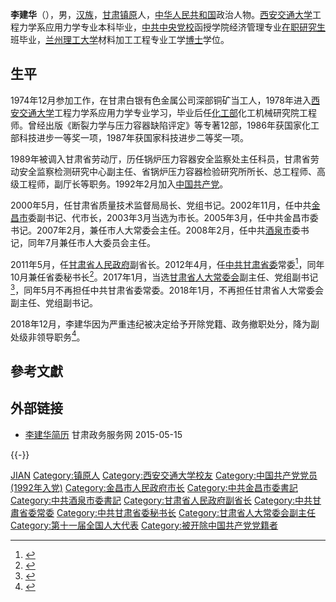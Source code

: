 {{Otheruses|other=名为李建华的其他人物|李建华}}

'''李建华'''（{{bd|1956年|10月|}}），男，[[汉族|汉族]]，[[甘肃省|甘肃]][[镇原县|镇原]]人，[[中华人民共和国|中华人民共和国]]政治人物。[[西安交通大学|西安交通大学]]工程力学系应用力学专业本科毕业，[[中共中央党校|中共中央党校]]函授学院经济管理专业[[在职研究生|在职研究生]]班毕业，[[兰州理工大学|兰州理工大学]]材料加工工程专业工学[[博士|博士]]学位。

== 生平 ==
1974年12月参加工作，在甘肃白银有色金属公司深部铜矿当工人，1978年进入[[西安交通大学|西安交通大学]]工程力学系应用力学专业学习，毕业后任[[中华人民共和国化学工业部|化工部]]化工机械研究院工程师。曾经出版《断裂力学与压力容器缺陷评定》等专著12部，1986年获国家化工部科技进步一等奖一项，1987年获国家科技进步二等奖一项。

1989年被调入甘肃省劳动厅，历任锅炉压力容器安全监察处主任科员，甘肃省劳动安全监察检测研究中心副主任、省锅炉压力容器检验研究所所长、总工程师、高级工程师，副厅长等职务。1992年2月加入[[中国共产党|中国共产党]]。

2000年5月，任甘肃省质量技术监督局局长、党组书记。2002年11月，任中共[[金昌市|金昌市]]委副书记、代市长，2003年3月当选为市长。2005年3月，任中共金昌市委书记。2007年2月，兼任市人大常委会主任。2008年2月，任中共[[酒泉市|酒泉市]]委书记，同年7月兼任市人大委员会主任。

2011年5月，任[[甘肃省人民政府|甘肃省人民政府]]副省长。2012年4月，任[[中国共产党甘肃省委员会|中共甘肃省委]]常委<ref>{{cite web|url=http://district.ce.cn/newarea/sddy/201205/02/t20120502_23288443.shtml|title=咸辉、虞海燕、李建华、傅传玉新晋甘肃省委常委|accessdate=2012-05-02|publisher=中国经济网|archive-date=2018-10-11|archive-url=https://web.archive.org/web/20181011191228/http://district.ce.cn/newarea/sddy/201205/02/t20120502_23288443.shtml|dead-url=no}}</ref>，同年10月兼任省委秘书长<ref>{{cite web|url=http://news.xinhuanet.com/local/2012-10/23/c_123859952.htm|title=李建华任甘肃省委秘书长|accessdate=2012-10-23|publisher=新华网|archive-date=2012-11-26|archive-url=https://web.archive.org/web/20121126083508/http://news.xinhuanet.com/local/2012-10/23/c_123859952.htm|dead-url=no}}</ref>。2017年1月，当选[[全国人大|甘肃省人大常委会]]副主任、党组副书记<ref>{{cite news|url=https://www.thepaper.cn/newsDetail_forward_1599997|title=甘肃省委常委李建华、王玺玉当选省人大常委会副主任|work=澎湃新闻|accessdate=2017-02-05|archive-date=2019-08-15|archive-url=https://web.archive.org/web/20190815130930/http://www.thepaper.cn/newsDetail_forward_1599997|dead-url=no}}</ref>，同年5月不再担任中共甘肃省委常委。2018年1月，不再担任甘肃省人大常委会副主任、党组副书记。

2018年12月，李建华因为严重违纪被决定给予开除党籍、政务撤职处分，降为副处级非领导职务<ref>{{Cite web|url=http://www.ccdi.gov.cn/scdc/zggb/djcf/201812/t20181218_185318.html|title=甘肃省人大常委会原党组副书记、副主任李建华因严重违纪违法受到开除党籍、政务撤职处分|accessdate=2018-12-18|work=中央纪委国家监委网站|archive-date=2020-11-04|archive-url=https://web.archive.org/web/20201104094430/http://www.ccdi.gov.cn/scdc/zggb/djcf/201812/t20181218_185318.html|dead-url=no}}</ref>。

==參考文獻==
{{reflist|2}}
==外部链接==
*[http://www.gansu.gov.cn/col/col889/index.html 李建华简历] {{Wayback|url=http://www.gansu.gov.cn/col/col889/index.html |date=20161222191844 }} 甘肃政务服务网 2015-05-15

{{-}}
{{start box}}
{{s-ppo|cpc}}
{{s-before|[[刘立军|刘立军]]}}
{{s-title|[[中国共产党甘肃省委员会|中国共产党甘肃省委员会]]秘书长|2012年10月—2017年6月}}
{{s-after|[[王嘉毅|王嘉毅]]}}
{{s-before|[[李沛文_(1956年)|李沛文]]}}
{{s-title|[[中国共产党酒泉市委员会|中国共产党酒泉市委员会]]书记|2008年2月—2011年8月}}
{{s-after|[[马光明_(1960年4月)|马光明]]}}
{{s-before|[[陆武成|陆武成]]}}
{{s-title|[[中国共产党金昌市委员会|中国共产党金昌市委员会]]书记|2005年3月—2008年2月}}
{{s-after|[[郑玉生|郑玉生]]}}
{{end box}}

{{中共十九大以来的反腐败工作}}

{{Authority control}}
{{DEFAULTSORT:L}}
[[Category:李姓|JIAN]]
[[Category:镇原人|Category:镇原人]]
[[Category:西安交通大学校友|Category:西安交通大学校友]]
[[Category:中国共产党党员_(1992年入党)|Category:中国共产党党员 (1992年入党)]]
[[Category:金昌市人民政府市长|Category:金昌市人民政府市长]]
[[Category:中共金昌市委書記|Category:中共金昌市委書記]]
[[Category:中共酒泉市委書記|Category:中共酒泉市委書記]]
[[Category:甘肃省人民政府副省长|Category:甘肃省人民政府副省长]]
[[Category:中共甘肅省委常委|Category:中共甘肅省委常委]]
[[Category:中共甘肃省委秘书长|Category:中共甘肃省委秘书长]]
[[Category:甘肃省人大常委会副主任|Category:甘肃省人大常委会副主任]]
[[Category:第十一届全国人大代表|Category:第十一届全国人大代表]]
[[Category:被开除中国共产党党籍者|Category:被开除中国共产党党籍者]]